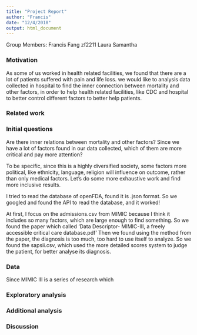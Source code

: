 ```yaml
---
title: "Project Report"
author: "Francis"
date: "12/4/2018"
output: html_document
---
```

Group Members:
Francis Fang zf2211
Laura
Samantha




### Motivation

As some of us worked in health related facilities, we found that there are a lot of patients suffered with pain and life loss. we would like to analysis data collected in hospital to find the inner connection between mortality and other factors, in order to help health related facilities, like CDC and hospital to better control different factors to better help patients.






### Related work








### Initial questions

Are there inner relations between mortality and other factors? Since we have a lot of factors found in our data collected, which of them are more critical and pay more attention?

To be specific, since this is a highly diversified society, some factors more political, like ethnicity, language, religion will influence on outcome, rather than only medical factors. Let's do some more exhaustive work and find more inclusive results.

I tried to read the database of openFDA, found it is .json format. So we googled and found the API to read the database, and it worked! 

At first, I focus on the admissions.csv from MIMIC because I think it includes so many factors, which are large enough to find something. So we found the paper which called 'Data Descriptor- MIMIC-III, a freely accessible critical care database.pdf' Then we found using the method from the paper, the diagnosis is too much, too hard to use itself to analyze. So we found the sapsii.csv, which used the more detailed scores system to judge the patient, for better analyse its diagnosis.







### Data

Since MIMIC III is a series of research which 







### Exploratory analysis











### Additional analysis












### Discussion